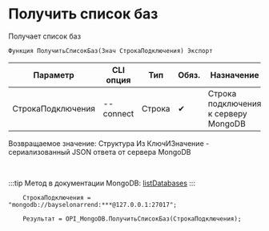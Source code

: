 ﻿---
sidebar_position: 1
---


# Получить список баз
 Получает список баз



`Функция ПолучитьСписокБаз(Знач СтрокаПодключения) Экспорт`

  | Параметр | CLI опция | Тип | Обяз. | Назначение |
  |-|-|-|-|-|
  | СтрокаПодключения | --connect | Строка | &#x2714; | Строка подключения к серверу MongoDB |

  
  Возвращаемое значение:   Структура Из КлючИЗначение - сериализованный JSON ответа от сервера MongoDB

<br/>

:::tip
Метод в документации MongoDB: [listDatabases](https://mongodb.com/docs/manual/reference/command/listDatabases/)
:::
<br/>


```bsl title="Пример использования для 1С:Предприятие/OneScript"
    СтрокаПодключения = "mongodb://bayselonarrend:***@127.0.0.1:27017";

    Результат = OPI_MongoDB.ПолучитьСписокБаз(СтрокаПодключения);
```
    




